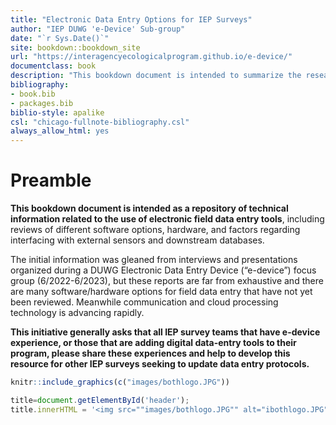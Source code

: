 ```yaml
--- 
title: "Electronic Data Entry Options for IEP Surveys"
author: "IEP DUWG 'e-Device' Sub-group"
date: "`r Sys.Date()`"
site: bookdown::bookdown_site
url: "https://interagencyecologicalprogram.github.io/e-device/"
documentclass: book
description: "This bookdown document is intended to summarize the research collected by IEP DUWG members regarding the use of electronic data entry tools in IEP Surveys."
bibliography:
- book.bib
- packages.bib
biblio-style: apalike
csl: "chicago-fullnote-bibliography.csl"
always_allow_html: yes
---
```


# Preamble

**This bookdown document is intended as a repository of technical information related to the use of electronic field data entry tools**, including reviews of different software options, hardware, and factors regarding interfacing with external sensors and downstream databases.  

The initial information was gleaned from interviews and presentations organized during a DUWG Electronic Data Entry Device ("e-device") focus group (6/2022-6/2023), but these reports are far from exhaustive and there are many software/hardware options for field data entry that have not yet been reviewed.  Meanwhile communication and cloud processing technology is advancing rapidly.  

**This initiative generally asks that all IEP survey teams that have e-device experience, or those that are adding digital data-entry tools to their program, please share these experiences and help to develop this resource for other IEP surveys seeking to update data entry protocols.**



```r
knitr::include_graphics(c("images/bothlogo.JPG"))
```


```js
title=document.getElementById('header');
title.innerHTML = '<img src=""images/bothlogo.JPG"" alt="ibothlogo.JPG">' + title.innerHTML
```
